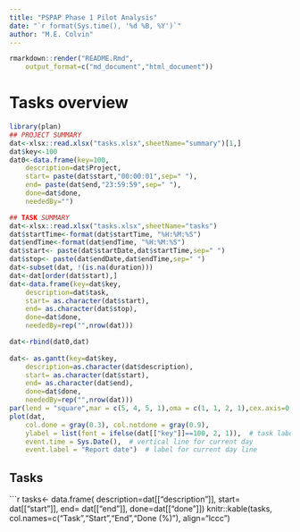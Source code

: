 ```yaml
---
title: "PSPAP Phase 1 Pilot Analysis"
date: "`r format(Sys.time(), '%d %B, %Y')`"
author: "M.E. Colvin"
---
```


```r
rmarkdown::render("README.Rmd",
    output_format=c("md_document","html_document"))
```

# Tasks overview

```r
library(plan)
## PROJECT SUMMARY
dat<-xlsx::read.xlsx("tasks.xlsx",sheetName="summary")[1,]
dat$key<-100
dat0<-data.frame(key=100, 
    description=dat$Project, 
    start= paste(dat$start,"00:00:01",sep=" "),
    end= paste(dat$end,"23:59:59",sep=" "), 
    done=dat$done, 
    neededBy="")

## TASK SUMMARY
dat<-xlsx::read.xlsx("tasks.xlsx",sheetName="tasks")
dat$startTime<-format(dat$startTime, "%H:%M:%S")
dat$endTime<-format(dat$endTime, "%H:%M:%S")
dat$start<- paste(dat$startDate,dat$startTime,sep=" ")
dat$stop<- paste(dat$endDate,dat$endTime,sep=" ")
dat<-subset(dat, !(is.na(duration)))
dat<-dat[order(dat$start),]
dat<-data.frame(key=dat$key, 
    description=dat$task, 
    start= as.character(dat$start),
    end= as.character(dat$stop), 
    done=dat$done, 
    neededBy=rep("",nrow(dat)))

dat<-rbind(dat0,dat)
    
dat<- as.gantt(key=dat$key, 
    description=as.character(dat$description), 
    start= as.character(dat$start),
    end= as.character(dat$end), 
    done=dat$done, 
    neededBy=rep("",nrow(dat)))
par(lend = "square",mar = c(5, 4, 5, 1),oma = c(1, 1, 2, 1),cex.axis=0.8)
plot(dat,
    col.done = gray(0.3), col.notdone = gray(0.9),
    ylabel = list(font = ifelse(dat[["key"]]==100, 2, 1)),  # task labels on y-axis
    event.time = Sys.Date(),  # vertical line for current day
    event.label = "Report date")  # label for current day line
```

## Tasks

```r
tasks<- data.frame(
    description=dat[["description"]], 
    start= dat[["start"]],
    end= dat[["end"]], 
    done=dat[["done"]])
knitr::kable(tasks,
    col.names=c("Task","Start","End","Done (%)"),
    align="lccc")


 